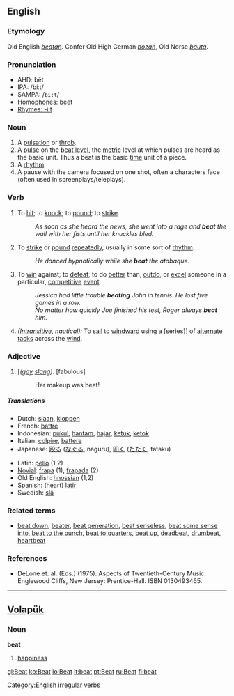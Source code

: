 ==English==

===Etymology===
Old English ''[[beatan]]''. Confer Old High German ''[[bozan]]'', Old Norse ''[[bauta]]''.

===Pronunciation===
*AHD: bēt
*IPA: /biːt/
*SAMPA: /<tt>bi:t</tt>/
*Homophones: [[beet]]
*[[Rhymes:English:-iːt|Rhymes: -iːt]]

===Noun===
{{en-noun|beat|beats}}
# A [[pulsation]] or [[throb]].
# A [[pulse]] on the [[beat level]], the [[metric]] level at which pulses are heard as the basic unit.  Thus a beat is the basic [[time]] unit of a piece.
# A [[rhythm]].
# A pause with the camera focused on one shot, often a characters face (often used in screenplays/teleplays).

===Verb===
[[Category:English irregular verbs]]
{{en-verb2|'''to beat'''|'''[[beats]]'''|'''[[beat]]'''|'''[[beaten]]'''|'''[[beating]]'''}}
# To [[hit]]; to [[knock]]; to [[pound]]; to [[strike]].
#:''As soon as she heard the news, she went into a rage and '''beat''' the wall with her fists until her knuckles bled.''
# To [[strike]] or [[pound]] [[repeatedly]], usually in some sort of [[rhythm]].
#:''He danced hypnotically while she '''beat''' the atabaque.''
# To [[win]] against; to [[defeat]]; to do [[better]] than, [[outdo]], or [[excel]] someone in a particular, [[competitive]] [[event]].
#:''Jessica had little trouble '''beating''' John in tennis.  He lost five games in a row.''
#:''No matter how quickly Joe finished his test, Roger always '''beat''' him.''
# ''([[Intransitive]], nautical):'' To [[sail]] to [[windward]] using a [series]] of [[alternate]] [[tack]]s across the [[wind]].

===Adjective===
# [''([[gay]] [[slang]]):'' [fabulous]
#:Her makeup was beat!


=====Translations=====
{{top}}
*Dutch: [[slaan]], [[kloppen]]
*French: [[battre]]
*Indonesian: [[pukul]], [[hantam]], [[hajar]], [[ketuk]], [[ketok]]
*Italian: [[colpire]], [[battere]]
*Japanese: [[殴る]] ([[なぐる]], naguru), [[叩く]] ([[たたく]], tataku)
{{mid}}
*Latin: [[pello]] (1,2)
*[[Novial]]: [[frapa]] (1), [[frapada]] (2)
*Old English: [[hnossian]] (1,2)
*Spanish: (heart) [[latir]]
*Swedish: [[slå]]
{{bottom}}

===Related terms===
*[[beat down]], [[beater]], [[beat generation]], [[beat senseless]], [[beat some sense into]], [[beat to the punch]], [[beat to quarters]], [[beat up]], [[deadbeat]], [[drumbeat]], [[heartbeat]]

===References===
*DeLone et. al. (Eds.) (1975). Aspects of Twentieth-Century Music. Englewood Cliffs, New Jersey: Prentice-Hall. ISBN 0130493465.

----

==[[Volapük]]==
===Noun===
'''beat'''

# [[happiness]]

[[gl:Beat]]
[[ko:Beat]]
[[io:Beat]]
[[it:beat]]
[[pt:Beat]]
[[ru:Beat]]
[[fi:beat]]